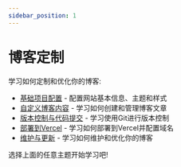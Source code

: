 ```yaml
---
sidebar_position: 1
---
```


# 博客定制

学习如何定制和优化你的博客:

- [基础项目配置](./basic-config.mdx) - 配置网站基本信息、主题和样式
- [自定义博客内容](./content-management.mdx) - 学习如何创建和管理博客文章
- [版本控制与代码提交](./version-control.mdx) - 学习使用Git进行版本控制
- [部署到Vercel](./vercel-deployment.mdx) - 学习如何部署到Vercel并配置域名
- [维护与更新](./maintenance.mdx) - 学习如何维护和优化你的博客

选择上面的任意主题开始学习吧! 